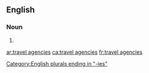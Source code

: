 ==English==

===Noun===
{{head|en|plural|head=[[travel]] [[agency|agencies]]}}

# {{plural of|travel agency|lang=en}}

[[Category:English plurals ending in "-ies"]]

[[ar:travel agencies]]
[[ca:travel agencies]]
[[fr:travel agencies]]